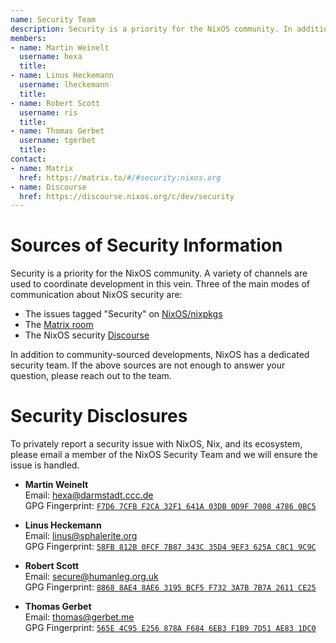 ```yaml
---  
name: Security Team
description: Security is a priority for the NixOS community. In addition to community-sourced developments, NixOS has a dedicated team, to look into privately reported security issues.
members:
- name: Martin Weinelt
  username: hexa
  title:
- name: Linus Heckemann
  username: lheckemann
  title:
- name: Robert Scott
  username: ris
  title:
- name: Thomas Gerbet
  username: tgerbet
  title:
contact:
- name: Matrix
  href: https://matrix.to/#/#security:nixos.org
- name: Discourse
  href: https://discourse.nixos.org/c/dev/security
---
```

# Sources of Security Information

Security is a priority for the NixOS community. A variety of channels are used to coordinate development in this vein. Three of the main modes of communication about NixOS security are:

- The issues tagged "Security" on [NixOS/nixpkgs](https://github.com/NixOS/nixpkgs/issues?q=is%3Aopen+is%3Aissue+label%3A%221.severity%3A+security%22)
- The [Matrix room](https://matrix.to/#/#security:nixos.org)
- The NixOS security [Discourse](https://discourse.nixos.org/c/dev/security)

In addition to community-sourced developments, NixOS has a dedicated security team. If the above sources are not enough to answer your question, please reach out to the team. 

# Security Disclosures

To privately report a security issue with NixOS, Nix, and its ecosystem, please email a member of the NixOS Security Team and we will ensure the issue is handled.

- **Martin Weinelt**<br/>
  Email: [hexa@darmstadt.ccc.de](mailto:hexa@darmstadt.ccc.de)<br/>
  GPG Fingerprint: [`F7D6 7CFB F2CA 32F1 641A 03DB 0D9F 7008 4786 0BC5`](https://keys.openpgp.org/vks/v1/by-fingerprint/F7D67CFBF2CA32F1641A03DB0D9F700847860BC5)

- **Linus Heckemann**<br/>
  Email: [linus@sphalerite.org](mailto:linus@sphalerite.org)<br/>
  GPG Fingerprint: [`58FB 812B 0FCF 7B87 343C 35D4 9EF3 625A C8C1 9C9C`](https://keys.openpgp.org/vks/v1/by-fingerprint/58FB812B0FCF7B87343C35D49EF3625AC8C19C9C)

- **Robert Scott**<br/>
  Email: [secure@humanleg.org.uk](mailto:secure@humanleg.org.uk)<br/>
  GPG Fingerprint: [`8868 8AE4 8AE6 3195 BCF5 F732 3A7B 7B7A 2611 CE25`](https://keys.openpgp.org/vks/v1/by-fingerprint/88688AE48AE63195BCF5F7323A7B7B7A2611CE25)

- **Thomas Gerbet**<br/>
  Email: [thomas@gerbet.me](mailto:thomas@gerbet.me)<br/>
  GPG Fingerprint: [`565E 4C95 E256 878A F684 6EB3 F1B9 7D51 AE83 1DC0`](https://keys.openpgp.org/vks/v1/by-fingerprint/565E4C95E256878AF6846EB3F1B97D51AE831DC0)
